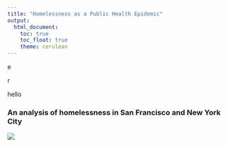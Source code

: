 ```yaml
---
title: "Homelessness as a Public Health Epidemic"
output: 
  html_document:
    toc: true
    toc_float: true
    theme: cerulean
---
```


e

r

hello

### An analysis of homelessness in San Francisco and New York City
![](images/Homelessness_SF.jpg)
